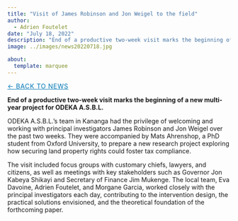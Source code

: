 ```yaml
---
title: "Visit of James Robinson and Jon Weigel to the field"
author: 
  - Adrien Foutelet
date: "July 18, 2022"
description: "End of a productive two-week visit marks the beginning of a new multi-year project for ODEKA A.S.B.L."
image: ../images/news20220718.jpg

about:
  template: marquee
---
```

<style>
/* Hide the visible description under the title block on THIS page */
header.quarto-title-block .description,
.quarto-title .description,
.quarto-title-meta .description,
p.description {
  display: none !important;
}
</style>

[← Back to News](../04_news/index.qmd){.breadcrumb style="font-size:0.9rem; text-transform:uppercase; letter-spacing:0.05em; color:#0077b5;"}

**End of a productive two-week visit marks the beginning of a new multi-year project for ODEKA A.S.B.L.**

ODEKA A.S.B.L.’s team in Kananga had the privilege of welcoming and working with principal investigators James Robinson and Jon Weigel over the past two weeks. They were accompanied by Mats Ahrenshop, a PhD student from Oxford University, to prepare a new research project exploring how securing land property rights could foster tax compliance.

The visit included focus groups with customary chiefs, lawyers, and citizens, as well as meetings with key stakeholders such as Governor Jon Kabeya Shikayi and Secretary of Finance Jim Mukenge. The local team, Eva Davoine, Adrien Foutelet, and Morgane Garcia, worked closely with the principal investigators each day, contributing to the intervention design, the practical solutions envisioned, and the theoretical foundation of the forthcoming paper.


